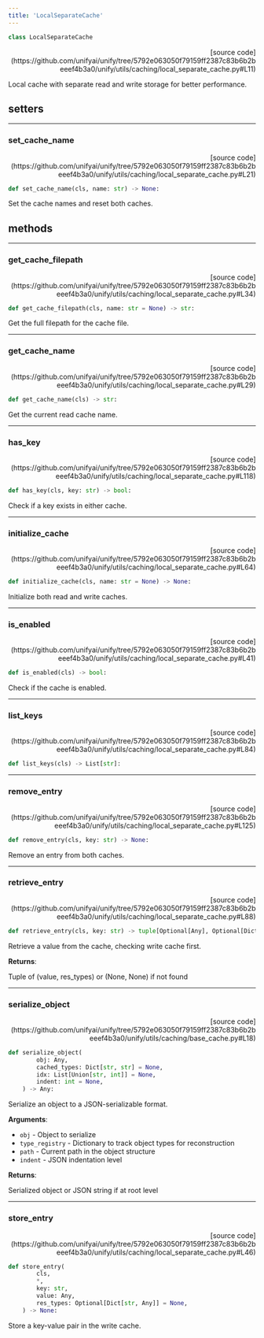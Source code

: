 ```yaml
---
title: 'LocalSeparateCache'
---
```


```python
class LocalSeparateCache
```

<p align="right">[source code](https://github.com/unifyai/unify/tree/5792e063050f79159ff2387c83b6b2beeef4b3a0/unify/utils/caching/local_separate_cache.py#L11)</p>

Local cache with separate read and write storage for better performance.

## setters

---

### set\_cache\_name

<p align="right">[source code](https://github.com/unifyai/unify/tree/5792e063050f79159ff2387c83b6b2beeef4b3a0/unify/utils/caching/local_separate_cache.py#L21)</p>

```python
def set_cache_name(cls, name: str) -> None:
```

Set the cache names and reset both caches.

## methods

---

### get\_cache\_filepath

<p align="right">[source code](https://github.com/unifyai/unify/tree/5792e063050f79159ff2387c83b6b2beeef4b3a0/unify/utils/caching/local_separate_cache.py#L34)</p>

```python
def get_cache_filepath(cls, name: str = None) -> str:
```

Get the full filepath for the cache file.

---

### get\_cache\_name

<p align="right">[source code](https://github.com/unifyai/unify/tree/5792e063050f79159ff2387c83b6b2beeef4b3a0/unify/utils/caching/local_separate_cache.py#L29)</p>

```python
def get_cache_name(cls) -> str:
```

Get the current read cache name.

---

### has\_key

<p align="right">[source code](https://github.com/unifyai/unify/tree/5792e063050f79159ff2387c83b6b2beeef4b3a0/unify/utils/caching/local_separate_cache.py#L118)</p>

```python
def has_key(cls, key: str) -> bool:
```

Check if a key exists in either cache.

---

### initialize\_cache

<p align="right">[source code](https://github.com/unifyai/unify/tree/5792e063050f79159ff2387c83b6b2beeef4b3a0/unify/utils/caching/local_separate_cache.py#L64)</p>

```python
def initialize_cache(cls, name: str = None) -> None:
```

Initialize both read and write caches.

---

### is\_enabled

<p align="right">[source code](https://github.com/unifyai/unify/tree/5792e063050f79159ff2387c83b6b2beeef4b3a0/unify/utils/caching/local_separate_cache.py#L41)</p>

```python
def is_enabled(cls) -> bool:
```

Check if the cache is enabled.

---

### list\_keys

<p align="right">[source code](https://github.com/unifyai/unify/tree/5792e063050f79159ff2387c83b6b2beeef4b3a0/unify/utils/caching/local_separate_cache.py#L84)</p>

```python
def list_keys(cls) -> List[str]:
```



---

### remove\_entry

<p align="right">[source code](https://github.com/unifyai/unify/tree/5792e063050f79159ff2387c83b6b2beeef4b3a0/unify/utils/caching/local_separate_cache.py#L125)</p>

```python
def remove_entry(cls, key: str) -> None:
```

Remove an entry from both caches.

---

### retrieve\_entry

<p align="right">[source code](https://github.com/unifyai/unify/tree/5792e063050f79159ff2387c83b6b2beeef4b3a0/unify/utils/caching/local_separate_cache.py#L88)</p>

```python
def retrieve_entry(cls, key: str) -> tuple[Optional[Any], Optional[Dict[str, Any]]]:
```

Retrieve a value from the cache, checking write cache first.

**Returns**:

Tuple of (value, res_types) or (None, None) if not found

---

### serialize\_object

<p align="right">[source code](https://github.com/unifyai/unify/tree/5792e063050f79159ff2387c83b6b2beeef4b3a0/unify/utils/caching/base_cache.py#L18)</p>

```python
def serialize_object(
        obj: Any,
        cached_types: Dict[str, str] = None,
        idx: List[Union[str, int]] = None,
        indent: int = None,
    ) -> Any:
```

Serialize an object to a JSON-serializable format.

**Arguments**:

- `obj` - Object to serialize
- `type_registry` - Dictionary to track object types for reconstruction
- `path` - Current path in the object structure
- `indent` - JSON indentation level



**Returns**:

Serialized object or JSON string if at root level

---

### store\_entry

<p align="right">[source code](https://github.com/unifyai/unify/tree/5792e063050f79159ff2387c83b6b2beeef4b3a0/unify/utils/caching/local_separate_cache.py#L46)</p>

```python
def store_entry(
        cls,
        *,
        key: str,
        value: Any,
        res_types: Optional[Dict[str, Any]] = None,
    ) -> None:
```

Store a key-value pair in the write cache.